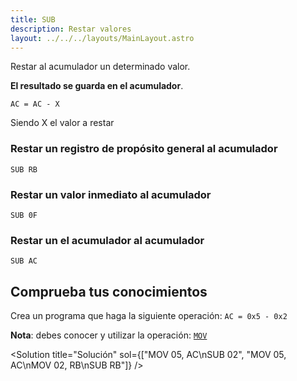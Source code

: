 ```yaml
---
title: SUB
description: Restar valores
layout: ../../../layouts/MainLayout.astro
---
```



Restar al acumulador un determinado valor.

**El resultado se guarda en el acumulador**.

```
AC = AC - X
```
Siendo X el valor a restar

### Restar un registro de propósito general al acumulador

```
SUB RB
```

### Restar un valor inmediato al acumulador

```
SUB 0F
```

### Restar un el acumulador al acumulador

```
SUB AC
```

## Comprueba tus conocimientos

Crea un programa que haga la siguiente operación: `AC = 0x5 - 0x2`

**Nota**: debes conocer y utilizar la operación: [`MOV`](MOV)

<Solution title="Solución" sol={["MOV 05, AC\nSUB 02", "MOV 05, AC\nMOV 02, RB\nSUB RB"]} />